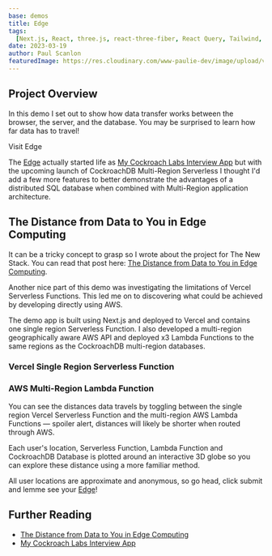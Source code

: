 ```yaml
---
base: demos
title: Edge
tags:
  [Next.js, React, three.js, react-three-fiber, React Query, Tailwind, NextAuth, pg-promise, CockroachDB, PostgreSQL]
date: 2023-03-19
author: Paul Scanlon
featuredImage: https://res.cloudinary.com/www-paulie-dev/image/upload/v1679390489/paulie.dev/2023/03/edge-demo-featured-image.jpg
---
```


## Project Overview

In this demo I set out to show how data transfer works between the browser, the server, and the database. You may be
surprised to learn how far data has to travel!

<CtaExternal href='https://cockroachdb-edge-locations.vercel.app/'>Visit Edge</CtaExternal>

The [Edge](https://cockroachdb-edge-locations.vercel.app/) actually started life as
[My Cockroach Labs Interview App](/posts/2023/02/cockroachlabs-interview-app/) but with the upcoming launch of
CockroachDB Multi-Region Serverless I thought I'd add a few more features to better demonstrate the advantages of a
distributed SQL database when combined with Multi-Region application architecture.

## The Distance from Data to You in Edge Computing

It can be a tricky concept to grasp so I wrote about the project for The New Stack. You can read that post here:
[The Distance from Data to You in Edge Computing](https://thenewstack.io/the-distance-from-data-to-you-in-edge-computing/).

<AstroImage
  width='768'
  height='480'
  alt='Edge - full screen globe'
  url='https://res.cloudinary.com/www-paulie-dev/image/upload/v1679405341/paulie.dev/2023/03/edge-demo-full-screen_qd4o9u.jpg'
/>

Another nice part of this demo was investigating the limitations of Vercel Serverless Functions. This led me on to
discovering what could be achieved by developing directly using AWS.

The demo app is built using Next.js and deployed to Vercel and contains one single region Serverless Function. I also
developed a multi-region geographically aware AWS API and deployed x3 Lambda Functions to the same regions as the
CockroachDB multi-region databases.

### Vercel Single Region Serverless Function

<AstroImage
  width='768'
  height='480'
  alt='Vercel Single Region Serverless Function'
  url='https://res.cloudinary.com/www-paulie-dev/image/upload/v1679413308/paulie.dev/2023/03/edge-demo-serverless_nvhedb.jpg'
/>

### AWS Multi-Region Lambda Function

<AstroImage
  width='768'
  height='480'
  alt='AWS Multi-Region Lambda Function'
  url='https://res.cloudinary.com/www-paulie-dev/image/upload/v1679413308/paulie.dev/2023/03/edge-demo-lambda_ptykp6.jpg'
/>

You can see the distances data travels by toggling between the single region Vercel Serverless Function and the
multi-region AWS Lambda Functions — spoiler alert, distances will likely be shorter when routed through AWS.

Each user's location, Serverless Function, Lambda Function and CockroachDB Database is plotted around an interactive 3D
globe so you can explore these distance using a more familiar method.

All user locations are approximate and anonymous, so go head, click submit and lemme see your
[Edge](https://cockroachdb-edge-locations.vercel.app/)!

## Further Reading

- [The Distance from Data to You in Edge Computing](https://thenewstack.io/the-distance-from-data-to-you-in-edge-computing/)
- [My Cockroach Labs Interview App](/posts/2023/02/cockroachlabs-interview-app/)
